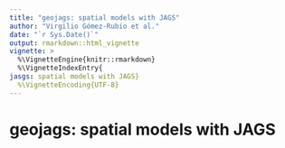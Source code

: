 ```yaml
---
title: "geojags: spatial models with JAGS"
author: "Virgilio Gómez-Rubio et al."
date: "`r Sys.Date()`"
output: rmarkdown::html_vignette
vignette: >
  %\VignetteEngine{knitr::rmarkdown}
  %\VignetteIndexEntry{
jasgs: spatial models with JAGS}
  %\VignetteEncoding{UTF-8}
---
```



# geojags: spatial models with JAGS
